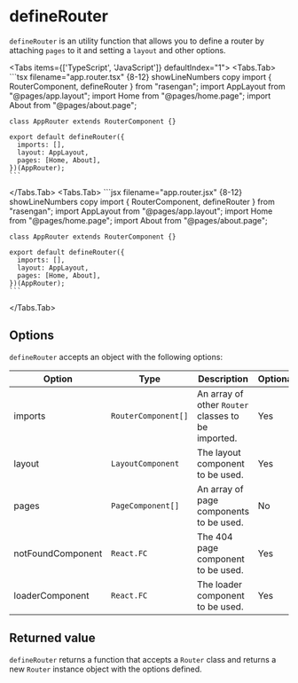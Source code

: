 
# defineRouter

`defineRouter` is an utility function that allows you to define a router by attaching `pages` to it and setting a `layout` and other options.

<Tabs items={['TypeScript', 'JavaScript']} defaultIndex="1">
  <Tabs.Tab>
    ```tsx filename="app.router.tsx" {8-12} showLineNumbers copy
    import { RouterComponent, defineRouter } from "rasengan";
    import AppLayout from "@pages/app.layout";
    import Home from "@pages/home.page";
    import About from "@pages/about.page";

    class AppRouter extends RouterComponent {}

    export default defineRouter({
      imports: [],
      layout: AppLayout,
      pages: [Home, About],
    })(AppRouter);
    ```
  </Tabs.Tab>
  <Tabs.Tab>
    ```jsx filename="app.router.jsx" {8-12} showLineNumbers copy
    import { RouterComponent, defineRouter } from "rasengan";
    import AppLayout from "@pages/app.layout";
    import Home from "@pages/home.page";
    import About from "@pages/about.page";

    class AppRouter extends RouterComponent {}

    export default defineRouter({
      imports: [],
      layout: AppLayout,
      pages: [Home, About],
    })(AppRouter);
    ```
  </Tabs.Tab>
</Tabs>

## Options

`defineRouter` accepts an object with the following options:

| Option            | Type                | Description                                        | Optional |
| ----------------- | ------------------- | -------------------------------------------------- | -------- |
| imports           | `RouterComponent[]` | An array of other `Router` classes to be imported. | Yes      |
| layout            | `LayoutComponent`   | The layout component to be used.                   | Yes      |
| pages             | `PageComponent[]`   | An array of page components to be used.            | No       |
| notFoundComponent | `React.FC`          | The 404 page component to be used.                 | Yes      |
| loaderComponent   | `React.FC`          | The loader component to be used.                   | Yes      |

## Returned value

`defineRouter` returns a function that accepts a `Router` class and returns a new `Router` instance object with the options defined.